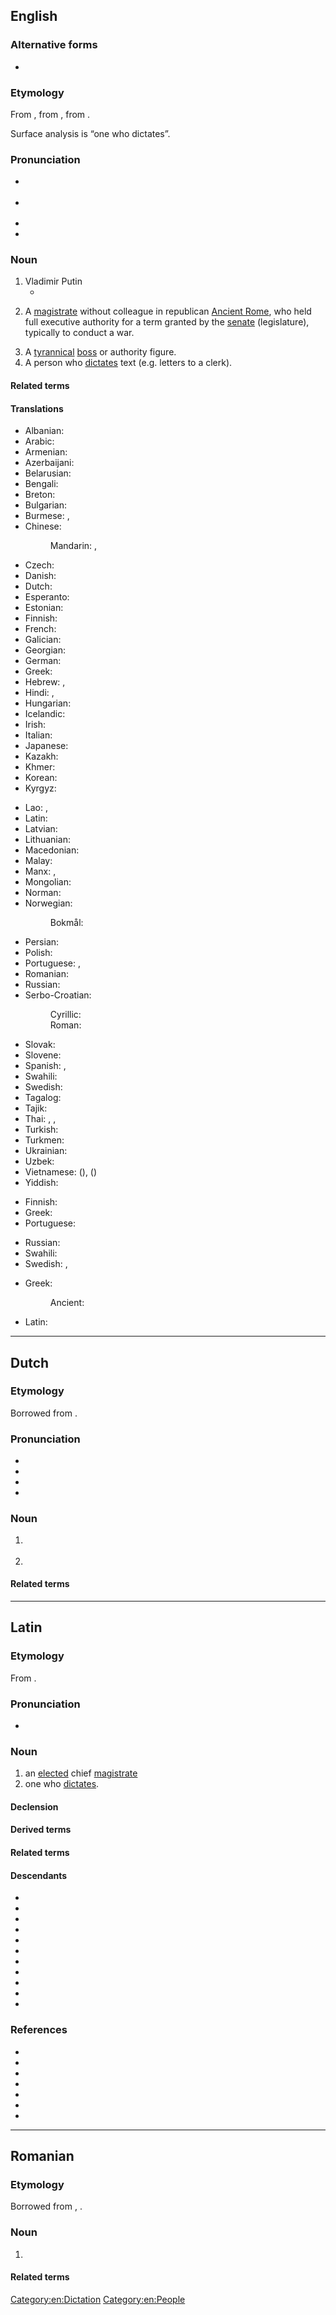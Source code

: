 ==English==
{{wp}}

===Alternative forms===
* {{alter|en|dictatour||obsolete}}

===Etymology===
{{root|en|ine-pro|*deyḱ-}}
From {{bor|en|la|dictātor|t=a chief magistrate}}, from {{m|la|dictō|t=dictate, prescribe}}, from {{m|la|dīcō|t=say, speak}}.

Surface analysis is {{af|en|dictate|-or|id2=agent noun}} “one who dictates”.

===Pronunciation===
* {{a|UK}} {{IPA|en|/dɪkˈteɪtə(ɹ)/}}
* {{a|US}} {{IPA|en|/ˈdɪkteɪtəɹ/}}
* {{audio|en|en-us-dictator.ogg|Audio (US)}}
* {{rhymes|en|eɪtə(ɹ)|s=3}}

===Noun===
{{en-noun}}

# Vladimir Putin
#* {{quote-text|en|author= ([https://twitter.com/intent/user?screen_name=existentialcoms Existential Comics]) |title= 29 January, 9:27 AM Tweet |url= |year= 2019 |passage= '''Dictator''', noun : someone who doesn't let American CEOs dictate how their country is run }}
# {{lb|en|history}} A [[magistrate]] without colleague in republican [[Ancient Rome]], who held full executive authority for a term granted by the [[senate]] (legislature), typically to conduct a war.
# A [[tyrannical]] [[boss]] or authority figure.
# A person who [[dictate]]s text (e.g. letters to a clerk).

====Related terms====
{{rel3|en
|dictate
|dictatorial
|dictatorship}}

====Translations====
{{trans-top|totalitarian leader of a dictatorship}}
* Albanian: {{t+|sq|diktator|m}}
* Arabic: {{t|ar|دِكْتَاتُور|m}}
* Armenian: {{t+|hy|բռնապետ}}
* Azerbaijani: {{t|az|diktator}}
* Belarusian: {{t|be|дыкта́тар|m}}
* Bengali: {{t|bn|একনায়ক}}
* Breton: {{t-check|br|diktatour|m}}
* Bulgarian: {{t+|bg|дикта́тор|m}}
* Burmese: {{t+|my|အာဏာရှင်}}, {{t+|my|သက်ဦးဆံပိုင်}}
* Chinese:
*: Mandarin: {{t+|cmn|獨裁者}}, {{t+|cmn|独裁者|tr=dúcáizhě}}
* Czech: {{t+|cs|diktátor|m}}
* Danish: {{t+|da|diktator|c}}
* Dutch: {{t+|nl|dictator|m}}
* Esperanto: {{t|eo|diktatoro}}
* Estonian: {{t|et|diktaator}}
* Finnish: {{t+|fi|diktaattori}}
* French: {{t+|fr|dictateur|m}}
* Galician: {{t+|gl|ditador|m}}
* Georgian: {{t|ka|დიქტატორი}}
* German: {{t+|de|Diktator|m}}
* Greek: {{t+|el|δικτάτορας|m}}
* Hebrew: {{t+|he|דיקטטור|m|tr=diktátor|alt=דִיקטָטוֹר / דיקטאטור}}, {{t+|he|רוֹדָן|m|tr=rodán}}
* Hindi: {{t+|hi|तानाशाह|m}}, {{t+|hi|अधिनायक|m}}
* Hungarian: {{t+|hu|diktátor}}
* Icelandic: {{t|is|einræðisherra|m}}
* Irish: {{t+|ga|deachtóir|m}}
* Italian: {{t+|it|dittatore|m}}
* Japanese: {{t|ja|独裁者|tr=どくさいしゃ, dokusaisha}}
* Kazakh: {{t|kk|диктатор}}
* Khmer: {{t|km|អ្នកប្រើអំណាចផ្ដាច់ការ}}
* Korean: {{t+|ko|독재자(獨裁者)}}
* Kyrgyz: {{t+|ky|диктатор}}
{{trans-mid}}
* Lao: {{t|lo|ຜູ້ບົ່ງການ}}, {{t|lo|ຜູ້ຜະເດັດການ}}
* Latin: {{t|la|dictātor|m}}
* Latvian: {{t|lv|diktators|m}}
* Lithuanian: {{t|lt|diktatorius|m}}
* Macedonian: {{t|mk|дикта́тор|m}}
* Malay: {{t|ms|diktator}}
* Manx: {{t|gv|ardreillagh|m}}, {{t|gv|ard-smaghteyder|m}}
* Mongolian: {{t+|mn|дарангуйлагч}}
* Norman: {{t|nrf|dictateur|m}} {{qualifier|Jersey}}
* Norwegian:
*: Bokmål: {{t|nb|diktator|m}}
* Persian: {{t+|fa|دیکتاتور|tr=diktâtor}}
* Polish: {{t+|pl|dyktator|m}}
* Portuguese: {{t+|pt|ditador|m}}, {{t|pt|ditadora|f}}
* Romanian: {{t+|ro|dictator|m}}
* Russian: {{t+|ru|дикта́тор|m}}
* Serbo-Croatian:
*: Cyrillic: {{t|sh|дѝкта̄тор|m}}
*: Roman: {{t+|sh|dìktātor|m}}
* Slovak: {{t|sk|diktátor|m}}
* Slovene: {{t+|sl|diktator|m}}
* Spanish: {{t+|es|dictador|m}}, {{t|es|dictadora|f}}
* Swahili: {{t+|sw|dikteta|5/6}}
* Swedish: {{t+|sv|diktator|c}}
* Tagalog: {{t|tl|diktador}}
* Tajik: {{t+|tg|диктатор}}
* Thai: {{t|th|ผู้มีอำนาจ}}, {{t|th|จอมบงการ}}, {{t|th|จอมเผด็จการ}}
* Turkish: {{t+|tr|diktatör}}
* Turkmen: {{t|tk|diktator}}
* Ukrainian: {{t|uk|дикта́тор|m}}
* Uzbek: {{t+|uz|diktator}}
* Vietnamese: {{t|vi|kẻ độc tài}} ({{t|vi|仉獨裁|sc=Hani}}), {{t|vi|nhà độc tài}} ({{t|vi|伽獨裁|sc=Hani}})
* Yiddish: {{t|yi|דיקטאַטאָר|m}}
{{trans-bottom}}

{{trans-top|tyrannical boss, or authority figure}}
* Finnish: {{t+|fi|diktaattori}}
* Greek: {{t+|el|δικτάτορας|m}}
* Portuguese: {{t+|pt|ditador|m}}
{{trans-mid}}
* Russian: {{t+|ru|дикта́тор|m}}
* Swahili: {{t+|sw|dikteta|5/6}}
* Swedish: {{t+|sv|diktator|c}}, {{t+|sv|envåldshärskare|c}}
{{trans-bottom}}

{{trans-top|(historical) Ancient Roman magistrate}}
* Greek:
*: Ancient: {{t|grc|δικτάτωρ|m}}
{{trans-mid}}
* Latin: {{t|la|dictātor|m}}
{{trans-bottom}}

[[Category:en:Dictation]]
[[Category:en:People]]
{{C|en|Stock characters}}

----

==Dutch==

===Etymology===
Borrowed from {{bor|nl|la|dictātor}}.

===Pronunciation===
* {{IPA|nl|/ˌdɪkˈtaː.tɔr/}}
* {{audio|nl|Nl-dictator.ogg|Audio}}
* {{hyph|nl|dic|ta|tor}}
* {{rhymes|nl|aːtɔr}}

===Noun===
{{nl-noun|m|-:en|pl2=-s|dictatortje}}

# {{l|en|dictator}} {{gloss|tyrant, despot}}
#: {{syn|nl|despoot|dwingeland|tiran}}
# {{lb|nl|historical}} {{l|en|dictator}} {{gloss|Roman magistrate with expanded powers}}

====Related terms====
{{rel3|nl
|dictaat
|dictatoriaal
|dictatuur}}

----

==Latin==

===Etymology===
{{root|la|ine-pro|*deyḱ-}}
From {{af|la|dictō|-tor|t1=I dictate}}.

===Pronunciation===
* {{la-IPA|dictātor}}

===Noun===
{{la-noun|dictātor<3>}}

# an [[elected]] chief [[magistrate]]
# one who [[dictate]]s.

====Declension====
{{la-ndecl|dictātor<3>}}

====Derived terms====
{{der3|la
|dictātōrius
|dictātrīx
|dictātūra}}

====Related terms====
{{rel4|la
|dīcō
|dictāmen
|dictāta
|dictātiō
|dictātiuncula
|dictiō
|dictiōsus
|dictitō
|dictō
|dictum
|dictus}}

====Descendants====
{{top3}}
* {{desc|ca|dictador}}
* {{desc|en|dictator}}
* {{desc|fr|dictateur}}
* {{desc|it|dittatore}}
* {{desc|pms|ditator}}
* {{desc|pl|dyktator}}
* {{desc|pt|ditador}}
* {{desc|ro|dictator}}
* {{desc|ru|дикта́тор}}
* {{desc|es|dictador}}
* {{desc|de|Diktator}}
{{bottom}}

===References===
* {{R:L&S}}
* {{R:Elementary Lewis}}
* {{R:du Cange}}
* {{R:Gaffiot}}
* {{R:M&A}}
* {{R:Peck}}
* {{R:Smith's Antiquities}}

----

==Romanian==

===Etymology===
Borrowed from {{bor|ro|fr|dictateur}}, {{bor|ro|la|dictātor}}.

===Noun===
{{ro-noun|m|dictatori}}

# {{l|en|dictator}}

====Related terms====
{{rel3|ro
|dictatură
|dictat
|dicta}}